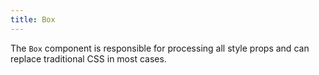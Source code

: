 ```yaml
---
title: Box
---
```



<Box>

The `Box` component is responsible for processing all style props and can replace traditional CSS in most cases.

</Box>
